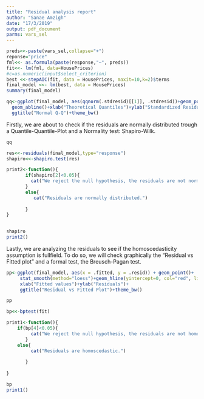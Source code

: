 ```yaml
---
title: "Residual analysis report"
author: "Sanae Amzigh"
date: "17/3/2019"
output: pdf_document
parms: vars_sel
---
```


```r
preds<<-paste(vars_sel,collapse="+")
reponse="price"
fml<<- as.formula(paste(response,"~", preds))
fit<<- lm(fml, data=HousePrices)
#c=as.numeric(input$select_criterion)
best <<-stepAIC(fit, data = HousePrices, maxit=10,k=2)$terms
final_model <<- lm(best, data = HousePrices)
summary(final_model)
```

```r
qq<-ggplot(final_model, aes(qqnorm(.stdresid)[[1]], .stdresid))+geom_point(na.rm = TRUE)+   
  geom_abline()+xlab("Theoretical Quantiles")+ylab("Standardized Residuals")+ 
  ggtitle("Normal Q-Q")+theme_bw()
```

Firstly, we are about to check if the residuals are normally distributed trough a Quantile-Quantile-Plot and a Normality test: Shapiro-Wilk. 

```r
qq
```


```r
res<<-residuals(final_model,type="response")
shapiro<<-shapiro.test(res)

print2<-function(){
       if(shapiro[2]<0.05){
         cat("We reject the null hypothesis, the residuals are not normally distributed.")
       }
       else{
          cat("Residuals are normally distributed.")
         
       }
}
     
```

```r
shapiro
print2()
```


Lastly, we are analyzing the residuals to see if the homoscedasticity assumption is fullfield. To do so, we will check graphically the "Residual vs Fitted plot" and a formal test, the Breusch-Pagan test.

```r
pp<-ggplot(final_model, aes(x = .fitted, y = .resid)) + geom_point()+
     stat_smooth(method="loess")+geom_hline(yintercept=0, col="red", linetype="dashed")+
     xlab("Fitted values")+ylab("Residuals")+
     ggtitle("Residual vs Fitted Plot")+theme_bw()
```

```r
pp
```

```r
bp<<-bptest(fit)

print1<-function(){
    if(bp[4]<0.05){
         cat("We reject the null hypothesis, the residuals are not homoscedastic.")
       }
    else{
         cat("Residuals are homoscedastic.")
         
       }
  
}
```


```r
bp
print1()
```

